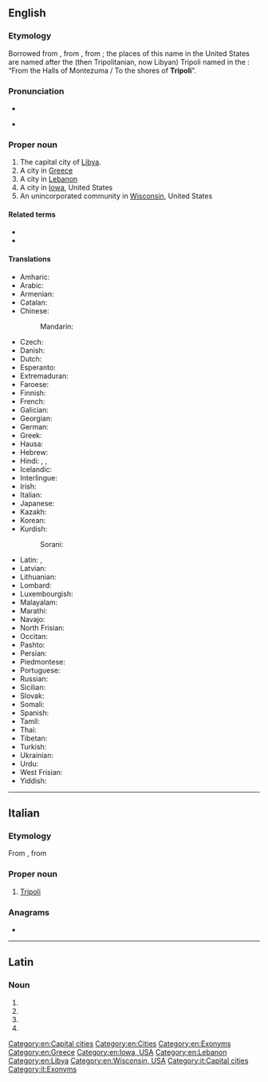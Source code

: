 {{also|tripoli|Trípoli}}
==English==
{{wikipedia}}

===Etymology===
Borrowed from {{bor|en|it|Tripoli}}, from {{der|en|la|Tripolis}}, from {{der|en|grc|Τρίπολις}}; the places of this name in the United States are named after the (then Tripolitanian, now Libyan) Tripoli named in the {{w|Marines' Hymn|Marines’ Hymn}}: “From the Halls of Montezuma / To the shores of '''Tripoli'''”.

===Pronunciation===
* {{IPA|/ˈtɹɪpəli/|lang=en}}
* {{a|Tripoli, Iowa}} {{IPA|/tɹɪˈpoʊlə/|lang=en}}

===Proper noun===
{{en-proper noun}}

# The capital city of [[Libya]].
# A city in [[Greece]]
# A city in [[Lebanon]]
# A city in [[Iowa]], United States
# An unincorporated community in [[Wisconsin]], United States

====Related terms====
* {{l|en|Tripolian}}
* {{l|en|Tripolitania}}

====Translations====
{{trans-top|capital of Libya}}
* Amharic: {{t|am|ትሪፖሊ}}
* Arabic: {{t|ar|طَرَابُلُس|m}}
* Armenian: {{t|hy|Տրիպոլի}}
* Catalan: {{t|ca|Trípoli}}
* Chinese:
*: Mandarin: {{t+|cmn|的黎波里|tr=Dīlíbōlǐ}}
* Czech: {{t+|cs|Tripolis}}
* Danish: {{t|da|Tripoli}}
* Dutch: {{t+|nl|Tripoli|n}}
* Esperanto: {{t+|eo|Tripolo}}
* Extremaduran: {{t|ext|Trípoli}}
* Faroese: {{t|fo|Tripolis}}
* Finnish: {{t+|fi|Tripoli}}
* French: {{t+|fr|Tripoli}}
* Galician: {{t+|gl|Trípoli}}
* Georgian: {{t+|ka|ტრიპოლი}}
* German: {{t+|de|Tripolis}}
* Greek: {{t+|el|Τρίπολη}}
* Hausa: {{t|ha|Tarabulus}}
* Hebrew: {{t|he|טריפולי}}
* Hindi: {{t|hi|त्रिपोली|f}}, {{t|hi|ताराबूलस}}, {{t|hi|तराबुलुस}}
* Icelandic: {{t|is|Trípólí}}
* Interlingue: {{t|ie|Tripolis}}
* Irish: {{t|ga|Tripilí|m}}
* Italian: {{t|it|Tripoli|f}}
* Japanese: {{t|ja|トリポリ|tr=Toripori}}
* Kazakh: {{t|kk|Триполи}}
* Korean: {{t|ko|트리폴리|tr=Teuripolli}}
* Kurdish: {{t|ku|Trablûs}}
*: Sorani: {{t|ckb|تەرابلوس}}
{{trans-mid}}
* Latin: {{t|la|Tripolis|f}}, {{t|la|Oea|f}}
* Latvian: {{t|lv|Tripole}}
* Lithuanian: {{t|lt|Tripolis}}
* Lombard: {{t|lmo|Tripul}}
* Luxembourgish: {{t|lb|Tripolis}}
* Malayalam: {{t|ml|ട്രിപ്പോളി}}
* Marathi: {{t|mr|त्रिपोली|tr=tripōlī}}
* Navajo: {{t|nv|Twípoli|sc=Latn}}
* North Frisian: {{t|frr|Tripolis}}
* Occitan: {{t+|oc|Trípol}}
* Pashto: {{t|ps|ترابلس}}
* Persian: {{t|fa|طرابلس|tr=tarâbolos}}
* Piedmontese: {{t|pms|Trìpoli}}
* Portuguese: {{t+|pt|Trípoli}}
* Russian: {{t+|ru|Три́поли|m}}
* Sicilian: {{t|scn|Trìpuli}}
* Slovak: {{t|sk|Tripolis|m}}
* Somali: {{t|so|Triboli}}
* Spanish: {{t+|es|Trípoli}}
* Tamil: {{t|ta|திரிப்பொலி}}
* Thai: {{t|th|ตริโปลี|tr=tripohlii}}
* Tibetan: {{t|bo|ཐི་རི་ཕོ་ལི}}
* Turkish: {{t|tr|Trablus}}
* Ukrainian: {{t|uk|Трі́полі|m}}
* Urdu: {{t|ur|طرابلس|tr=tarābulus}}
* West Frisian: {{t|fy|Tripoly}}
* Yiddish: {{t|yi|טריפאלי|tr=tripoli}}
{{trans-bottom}}

[[Category:en:Capital cities]]
[[Category:en:Cities]]
[[Category:en:Exonyms]]
[[Category:en:Greece]]
[[Category:en:Iowa, USA]]
[[Category:en:Lebanon]]
[[Category:en:Libya]]
[[Category:en:Wisconsin, USA]]

----

==Italian==
===Etymology===
From {{inh|it|la|Tripolis}}, from {{der|it|grc|Τρίπολις}}

===Proper noun===
{{it-proper noun|f}}

# [[#English|Tripoli]]

===Anagrams===
* {{l|it|poltrii}}

[[Category:it:Capital cities]]
[[Category:it:Exonyms]]

----

==Latin==

===Noun===
{{la-noun-form|Tripolī}}

# {{inflection of|Tripolis||dat|s|lang=la}}
# {{inflection of|Tripolis||abl|s|lang=la}}
# {{inflection of|Tripolis||voc|s|lang=la}}
# {{inflection of|Tripolis||loc|s|lang=la}}